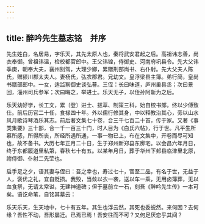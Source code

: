 ```yaml
---
---
---
```

title: 醉吟先生墓志铭　并序
---



先生姓白，名居易，字乐天，其先太原人也，秦将武安君起之后。高祖讳志善，尚衣奉御。曾祖讳温，检校都官郎中。王父讳锽，侍御史、河南府巩县令。先大父讳季庚，朝奉大夫，襄州别驾，大理少卿，累赠刑部尚书、右仆射。先大父夫人陈氏，赠颍川郡太夫人。妻杨氏，弘农郡君。兄幼文。皇浮梁县主簿。弟行简，皇尚书膳部郎中。一女，适监察御史谈弘謩。三侄：长曰味道，庐州巢县丞；次曰景回，淄州司兵参军；次曰晦之，举进士。乐天无子，以侄孙阿新为之后。

乐天幼好学，长工文，累〔登〕进士、拔萃、制策三科，始自校书郎，终以少傅致仕。前后历官二十任，食禄四十年。外以儒行修其身，中以释教治其心，旁以山水风月歌诗琴酒乐其志。前后著文集七十卷，合三千七百二十首，传于家。又著《事类集要》三十部，合一千一百三十门，时人目为《白氏六帖》，行于世。凡平生所慕所感，所得所丧，所经所遇所通，一事一物已上，布在文集中，开卷而尽可知也，故不备书。大历七年正月二十日，生于郑州新郑县东廓宅。以会昌六年月日，终于东都履道里私第，春秋七十有五。以某年月日，葬于华州下邽县临津里北原，祔侍御、仆射二先茔也。

启手足之夕，语其妻与侄曰：吾之幸也，寿过七十，官至二品，有名于世，无益于人，褒优之礼，宜自贬损。我殁，当敛以衣一袭，送以车一乘，无用卤簿葬，无以血食祭，无请太常谥，无建神道碑；但于墓前立一石，刻吾《醉吟先生传》一本可矣。语讫命笔，自铭其墓云：

乐天乐天，生天地中，七十有五年。其生也浮云然，其死也委蜕然。来何因？去何缘？吾性不动，吾形屡迁。已焉已焉！吾安往而不可？又何足厌恋乎其间？